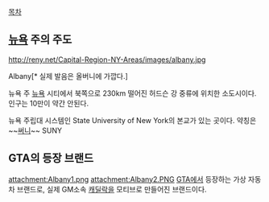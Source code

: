 [[목차]]
== [[뉴욕]] 주의 주도 ==
http://reny.net/Capital-Region-NY-Areas/images/albany.jpg

Albany[* 실제 발음은 올버니에 가깝다.]

뉴욕 주 [[뉴욕]] 시티에서 북쪽으로 230km 떨어진 허드슨 강 중류에 위치한 소도시이다. 인구는 10만이 약간 안된다.

뉴욕 주립대 시스템인 State University of New York의 본교가 있는 곳이다. 약칭은 ~~[[써니]]~~ SUNY
== GTA의 등장 브랜드 ==
attachment:Albany1.png
attachment:Albany2.PNG
[[GTA]]에서 등장하는 가상 자동차 브랜드로, 실제 GM소속 [[캐딜락]]을 모티브로 만들어진 브랜드이다.
